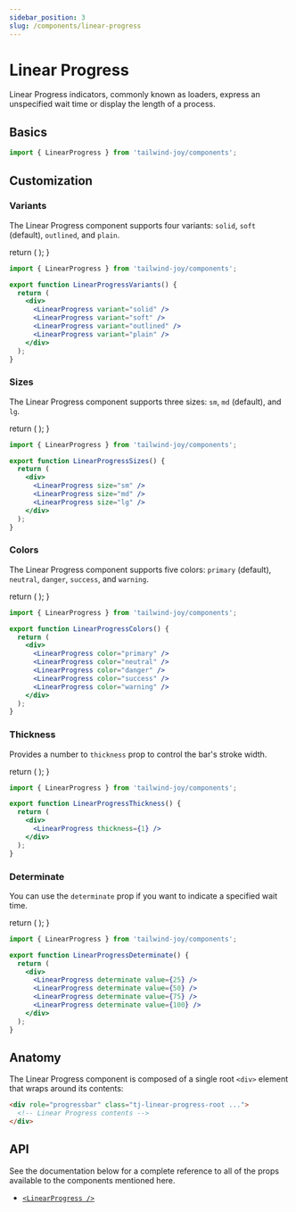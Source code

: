 ```yaml
---
sidebar_position: 3
slug: /components/linear-progress
---
```


# Linear Progress

<AvailableFrom version="0.2.0" />

Linear Progress indicators, commonly known as loaders, express an unspecified wait time or display the length of a process.

## Basics

```jsx
import { LinearProgress } from 'tailwind-joy/components';
```

## Customization

### Variants

The Linear Progress component supports four variants: `solid`, `soft` (default), `outlined`, and `plain`.

  return (
    <DisplayStand className="flex-col items-stretch">
      <LinearProgress variant="solid" />
      <LinearProgress variant="soft" />
      <LinearProgress variant="outlined" />
      <LinearProgress variant="plain" />
    </DisplayStand>
  );
}

<LinearProgressVariants />

```jsx
import { LinearProgress } from 'tailwind-joy/components';

export function LinearProgressVariants() {
  return (
    <div>
      <LinearProgress variant="solid" />
      <LinearProgress variant="soft" />
      <LinearProgress variant="outlined" />
      <LinearProgress variant="plain" />
    </div>
  );
}
```

### Sizes

The Linear Progress component supports three sizes: `sm`, `md` (default), and `lg`.

  return (
    <DisplayStand className="flex-col items-stretch">
      <LinearProgress size="sm" />
      <LinearProgress size="md" />
      <LinearProgress size="lg" />
    </DisplayStand>
  );
}

<LinearProgressSizes />

```jsx
import { LinearProgress } from 'tailwind-joy/components';

export function LinearProgressSizes() {
  return (
    <div>
      <LinearProgress size="sm" />
      <LinearProgress size="md" />
      <LinearProgress size="lg" />
    </div>
  );
}
```

### Colors

The Linear Progress component supports five colors: `primary` (default), `neutral`, `danger`, `success`, and `warning`.

  return (
    <DisplayStand className="flex-col items-stretch">
      <LinearProgress color="primary" />
      <LinearProgress color="neutral" />
      <LinearProgress color="danger" />
      <LinearProgress color="success" />
      <LinearProgress color="warning" />
    </DisplayStand>
  );
}

<LinearProgressColors />

```jsx
import { LinearProgress } from 'tailwind-joy/components';

export function LinearProgressColors() {
  return (
    <div>
      <LinearProgress color="primary" />
      <LinearProgress color="neutral" />
      <LinearProgress color="danger" />
      <LinearProgress color="success" />
      <LinearProgress color="warning" />
    </div>
  );
}
```

### Thickness

Provides a number to `thickness` prop to control the bar's stroke width.

  return (
    <DisplayStand className="flex-col items-stretch">
      <LinearProgress thickness={1} />
    </DisplayStand>
  );
}

<LinearProgressThickness />

```jsx
import { LinearProgress } from 'tailwind-joy/components';

export function LinearProgressThickness() {
  return (
    <div>
      <LinearProgress thickness={1} />
    </div>
  );
}
```

### Determinate

You can use the `determinate` prop if you want to indicate a specified wait time.

  return (
    <DisplayStand className="flex-col items-stretch">
      <LinearProgress determinate value={25} />
      <LinearProgress determinate value={50} />
      <LinearProgress determinate value={75} />
      <LinearProgress determinate value={100} />
    </DisplayStand>
  );
}

<LinearProgressDeterminate />

```jsx
import { LinearProgress } from 'tailwind-joy/components';

export function LinearProgressDeterminate() {
  return (
    <div>
      <LinearProgress determinate value={25} />
      <LinearProgress determinate value={50} />
      <LinearProgress determinate value={75} />
      <LinearProgress determinate value={100} />
    </div>
  );
}
```

## Anatomy

The Linear Progress component is composed of a single root `<div>` element that wraps around its contents:

```html
<div role="progressbar" class="tj-linear-progress-root ...">
  <!-- Linear Progress contents -->
</div>
```

## API

See the documentation below for a complete reference to all of the props available to the components mentioned here.

- [`<LinearProgress />`](../apis/linear-progress)
